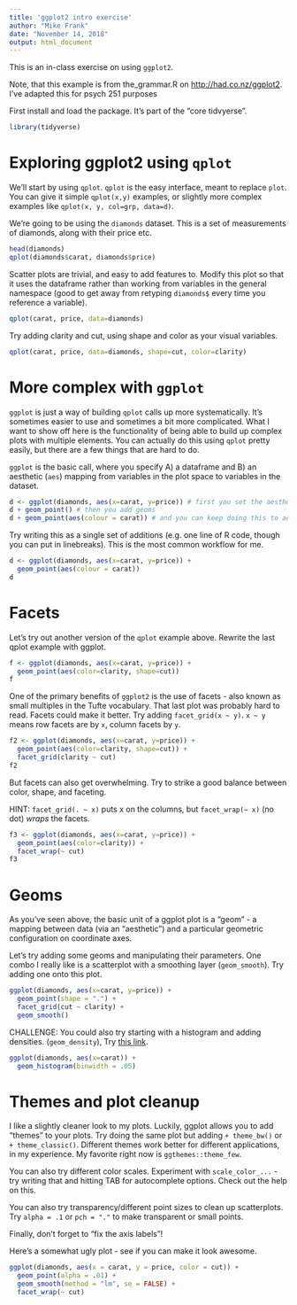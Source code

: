 ```yaml
---
title: 'ggplot2 intro exercise'
author: "Mike Frank"
date: "November 14, 2018"
output: html_document
---
```

  
This is an in-class exercise on using `ggplot2`.

Note, that this example is from the_grammar.R on [http://had.co.nz/ggplot2](). I've adapted this for psych 251 purposes

First install and load the package. It's part of the "core tidvyerse".

```r
library(tidyverse)
```

# Exploring ggplot2 using `qplot`

We'll start by using `qplot`. `qplot` is the easy interface, meant to replace `plot`. You can give it simple `qplot(x,y)` examples, or slightly more complex examples like `qplot(x, y, col=grp, data=d)`. 

We're going to be using the `diamonds` dataset. This is a set of measurements of diamonds, along with their price etc.

```r
head(diamonds)
qplot(diamonds$carat, diamonds$price)
```

Scatter plots are trivial, and easy to add features to. Modify this plot so that it uses the dataframe rather than working from variables in the general namespace (good to get away from retyping `diamonds$` every time you reference a variable). 

```r
qplot(carat, price, data=diamonds)
```

Try adding clarity and cut, using shape and color as your visual variables. 

```r
qplot(carat, price, data=diamonds, shape=cut, color=clarity)
```


# More complex with `ggplot`

`ggplot` is just a way of building `qplot` calls up more systematically. It's sometimes easier to use and sometimes a bit more complicated. What I want to show off here is the functionality of being able to build up complex plots with multiple elements. You can actually do this using `qplot` pretty easily, but there are a few things that are hard to do. 

`ggplot` is the basic call, where you specify A) a dataframe and B) an aesthetic (`aes`) mapping from variables in the plot space to variables in the dataset. 

```r
d <- ggplot(diamonds, aes(x=carat, y=price)) # first you set the aesthetic and dataset
d + geom_point() # then you add geoms
d + geom_point(aes(colour = carat)) # and you can keep doing this to add layers to the plot
```

Try writing this as a single set of additions (e.g. one line of R code, though you can put in linebreaks). This is the most common workflow for me. 


```r
d <- ggplot(diamonds, aes(x=carat, y=price)) +
  geom_point(aes(colour = carat))
d
```


# Facets

Let's try out another version of the `qplot` example above. Rewrite the last qplot example with ggplot.

```r
f <- ggplot(diamonds, aes(x=carat, y=price)) +
  geom_point(aes(color=clarity, shape=cut))
f
```

One of the primary benefits of `ggplot2` is the use of facets - also known as small multiples in the Tufte vocabulary. That last plot was probably hard to read. Facets could make it better. Try adding `facet_grid(x ~ y)`.  `x ~ y` means row facets are by `x`, column facets by `y`. 

```r
f2 <- ggplot(diamonds, aes(x=carat, y=price)) +
  geom_point(aes(color=clarity, shape=cut)) + 
  facet_grid(clarity ~ cut)
f2
```

But facets can also get overwhelming. Try to strike a good balance between color, shape, and faceting.

HINT: `facet_grid(. ~ x)` puts x on the columns, but `facet_wrap(~ x)` (no dot) *wraps* the facets. 

```r
f3 <- ggplot(diamonds, aes(x=carat, y=price)) +
  geom_point(aes(color=clarity)) + 
  facet_wrap(~ cut)
f3
```


# Geoms

As you've seen above, the basic unit of a ggplot plot is a "geom" - a mapping between data (via an "aesthetic") and a particular geometric configuration on coordinate axes. 

Let's try adding some geoms and manipulating their parameters. One combo I really like is a scatterplot with a smoothing layer (`geom_smooth`). Try adding one onto this plot. 

```r
ggplot(diamonds, aes(x=carat, y=price)) +
  geom_point(shape = ".") +
  facet_grid(cut ~ clarity) +
  geom_smooth()
```


CHALLENGE: You could also try starting with a histogram and adding densities. (`geom_density`), Try [this link](https://stackoverflow.com/questions/5688082/ggplot2-overlay-histogram-with-density-curve).

```r
ggplot(diamonds, aes(x=carat)) +  
  geom_histogram(binwidth = .05)
```

# Themes and plot cleanup

I like a slightly cleaner look to my plots. Luckily, ggplot allows you to add "themes" to your plots. Try doing the same plot but adding `+ theme_bw()` or `+ theme_classic()`. Different themes work better for different applications, in my experience. My favorite right now is `ggthemes::theme_few`.

You can also try different color scales. Experiment with `scale_color_...` - try writing that and hitting TAB for autocomplete options. Check out the help on this. 

You can also try transparency/different point sizes to clean up scatterplots. Try `alpha = .1` or `pch = "."` to make transparent or small points. 

Finally, don't forget to "fix the axis labels"! 

Here's a somewhat ugly plot - see if you can make it look awesome. 

```r
ggplot(diamonds, aes(x = carat, y = price, color = cut)) + 
  geom_point(alpha = .01) + 
  geom_smooth(method = "lm", se = FALSE) +
  facet_wrap(~ cut) 
```

